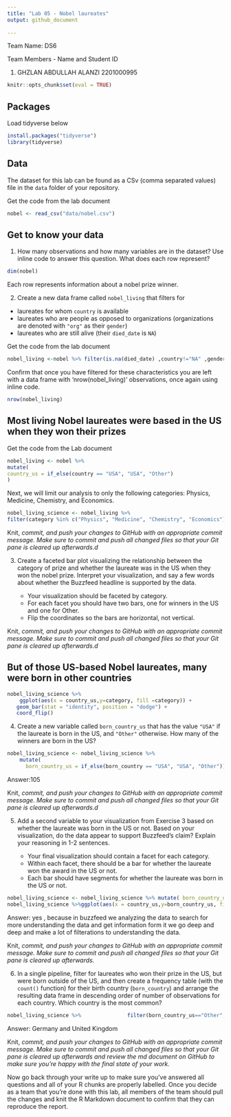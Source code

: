 ```yaml
---
title: "Lab 05 - Nobel laureates"
output: github_document
  
---
```

Team Name: DS6

Team Members - Name and Student ID

1. GHZLAN ABDULLAH ALANZI  2201000995



```r
knitr::opts_chunk$set(eval = TRUE)
```

## Packages
Load tidyverse below

```r
install.packages("tidyverse")
library(tidyverse)
```

## Data

The dataset for this lab can be found as a CSv (comma separated values) file in the `data` folder of your repository.

Get the code from the lab document

```r
nobel <- read_csv("data/nobel.csv")
```

## Get to know your data

1.  How many observations and how many variables are in the dataset? Use inline code to answer this question. What does each row represent?


```r
dim(nobel)
```

Each row represents information about a nobel prize winner.

2.  Create a new data frame called `nobel_living` that filters for

-   laureates for whom `country` is available
-   laureates who are people as opposed to organizations (organizations are denoted with `"org"` as their `gender`)
-   laureates who are still alive (their `died_date` is `NA`)

Get the code from the lab document

```r
nobel_living <-nobel %>% filter(is.na(died_date) ,country!="NA" ,gender!="org" )
```


Confirm that once you have filtered for these characteristics you are left with a data frame with 'nrow(nobel_living)' observations, once again using inline code.

```r
nrow(nobel_living)
```


## Most living Nobel laureates were based in the US when they won their prizes

Get the code from the Lab document

```r
nobel_living <- nobel %>%
mutate(
country_us = if_else(country == "USA", "USA", "Other")
)
```

Next, we will limit our analysis to only the following categories: Physics, Medicine, Chemistry, and Economics.

```r
nobel_living_science <- nobel_living %>%
filter(category %in% c("Physics", "Medicine", "Chemistry", "Economics"))
```

Knit, *commit, and push your changes to GitHub with an appropriate commit message. Make sure to commit and push all changed files so that your Git pane is cleared up afterwards.d*

3.  Create a faceted bar plot visualizing the relationship between the category of prize and whether the laureate was in the US when they won the nobel prize.
    Interpret your visualization, and say a few words about whether the Buzzfeed headline is supported by the data.

    -   Your visualization should be faceted by category.
    -   For each facet you should have two bars, one for winners in the US and one for Other.
    -   Flip the coordinates so the bars are horizontal, not vertical.

Knit, *commit, and push your changes to GitHub with an appropriate commit message. Make sure to commit and push all changed files so that your Git pane is cleared up afterwards.d*

## But of those US-based Nobel laureates, many were born in other countries

```r
nobel_living_science %>%
    ggplot(aes(x = country_us,y=category, fill =category)) +
   geom_bar(stat = "identity", position = "dodge") + 
   coord_flip()
```


4.  Create a new variable called `born_country_us` that has the value `"USA"` if the laureate is born in the US, and `"Other"` otherwise.
    How many of the winners are born in the US?


```r
nobel_living_science <- nobel_living_science %>%
    mutate(
      born_country_us = if_else(born_country == "USA", "USA", "Other"))
```
Answer:105

Knit, *commit, and push your changes to GitHub with an appropriate commit message. Make sure to commit and push all changed files so that your Git pane is cleared up afterwards.d*

5.  Add a second variable to your visualization from Exercise 3 based on whether the laureate was born in the US or not.
    Based on your visualization, do the data appear to support Buzzfeed's claim?
    Explain your reasoning in 1-2 sentences.

    -   Your final visualization should contain a facet for each category.
    -   Within each facet, there should be a bar for whether the laureate won the award in the US or not.
    -   Each bar should have segments for whether the laureate was born in the US or not.
    

```r
nobel_living_science <- nobel_living_science %>% mutate( born_country_us = if_else(born_country == "USA", "USA", "Other"))
nobel_living_science %>%ggplot(aes(x = country_us,y=born_country_us, fill = category)) + geom_bar(stat = "identity", position = "dodge", orientation="horizontal")
```
Answer: yes , because in buzzfeed  we analyzing the data to search for more understanding the data and get information form it we go deep and deep and make a lot of filterations to understanding the data.


Knit, *commit, and push your changes to GitHub with an appropriate commit message. Make sure to commit and push all changed files so that your Git pane is cleared up afterwards.*



6.  In a single pipeline, filter for laureates who won their prize in the US, but were born outside of the US, and then create a frequency table (with the `count()` function) for their birth country (`born_country`) and arrange the resulting data frame in descending order of number of observations for each country. Which country is the most common?


```r
nobel_living_science %>%               filter(born_country_us=="Other",country_us=="USA")%>%count(born_country) %>%arrange(desc(n))
```
Answer: Germany and United Kingdom


Knit, *commit, and push your changes to GitHub with an appropriate commit message. Make sure to commit and push all changed files so that your Git pane is cleared up afterwards and review the md document on GitHub to make sure you're happy with the final state of your work.*


Now go back through your write up to make sure you've answered all questions and all of your R chunks are properly labelled.
Once you decide as a team that you're done with this lab, all members of the team should pull the changes and knit the R Markdown document to confirm that they can reproduce the report.
